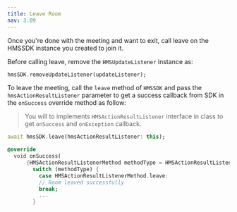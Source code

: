 ```yaml
---
title: Leave Room
nav: 3.09
---
```


Once you're done with the meeting and want to exit, call leave on the HMSSDK instance you created to join it.


Before calling leave, remove the `HMSUpdateListener` instance as:
```dart
hmsSDK.removeUpdateListener(updateListener);
```

To leave the meeting, call the `leave` method of `HMSSDK` and pass the `hmsActionResultListener` parameter to get a success callback from SDK in the `onSuccess` override method as follow:

> You will to implements `HMSActionResultListener` interface in class to get `onSuccess` and `onException` callback.

```dart
await hmsSDK.leave(hmsActionResultListener: this);

@override
  void onSuccess(
      {HMSActionResultListenerMethod methodType = HMSActionResultListenerMethod.unknown, Map<String, dynamic>? arguments}) {
        switch (methodType) {
          case HMSActionResultListenerMethod.leave:
          // Room leaved successfully
          break;
          ...
        }
```
